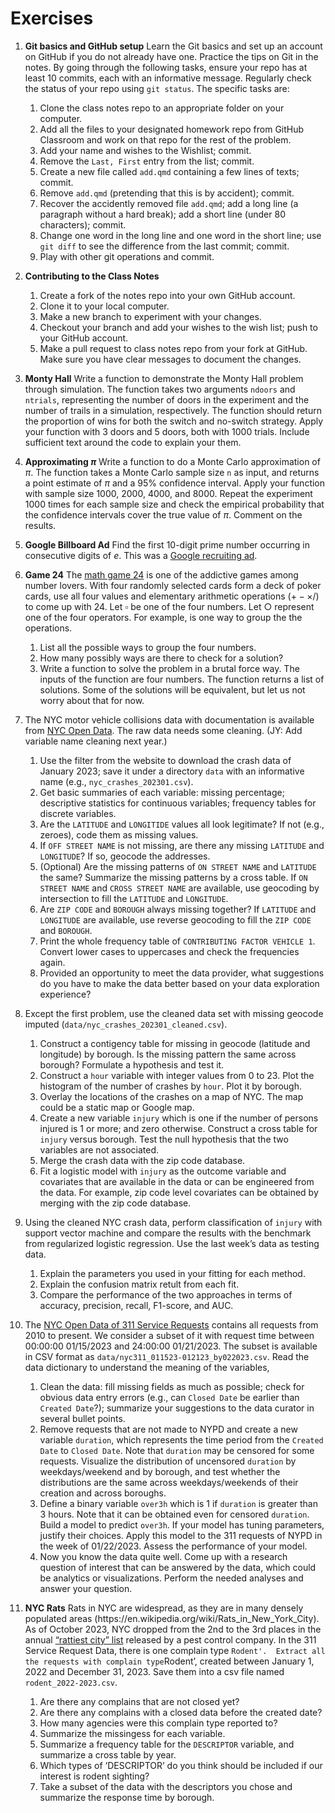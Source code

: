 # Exercises

1. **Git basics and GitHub setup**
  Learn the Git basics and set up an account on GitHub if you do not
  already have one. Practice the tips on Git in the notes. By going
  through the following tasks, ensure your repo has at least 10
  commits, each with an informative message. Regularly check the
  status of your repo using `git status`. The specific tasks are:
    1. Clone the class notes repo to an appropriate folder on your computer.
    1. Add all the files to your designated homework repo from
    GitHub Classroom and work on that repo for the rest of the problem.
    1. Add your name and wishes to the Wishlist; commit.
    1. Remove the `Last, First` entry from the list; commit.
    1. Create a new file called `add.qmd` containing a few lines of
    texts; commit.
    1. Remove `add.qmd` (pretending that this is by accident); commit.
    1. Recover the accidently removed file `add.qmd`; add a long line
  (a paragraph without a hard break); add a short line (under 80
  characters); commit.
    1. Change one word in the long line and one word in the short
  line; use `git diff` to see the difference from the last commit;
  commit.
    1. Play with other git operations and commit.
  

1. **Contributing to the Class Notes**
    1. Create a fork of the notes repo into your own GitHub account.
    1. Clone it to your local computer. 
    1. Make a new branch to experiment with your changes.
    1. Checkout your branch and add your wishes to the wish list; push
    to your GitHub account.
    1. Make a pull request to class notes repo from your fork at
    GitHub. Make sure you have clear messages to document the changes.

1. **Monty Hall**
   Write a function to demonstrate the Monty Hall problem through
   simulation. The function takes two arguments `ndoors` and
   `ntrials`, representing the number of doors in the experiment and
   the number of trails in a simulation, respectively. The function
   should return the proportion of wins for both the switch and
   no-switch strategy. Apply your function with 3 doors and 5 doors,
   both with 1000 trials. Include sufficient text around the code to
   explain your them.

1. **Approximating $\pi$**
   Write a function to do a Monte Carlo approximation of $\pi$. The
   function takes a Monte Carlo sample size `n` as input, and returns
   a point estimate of $\pi$ and a 95% confidence interval. Apply your
   function with sample size 1000, 2000, 4000, and 8000. Repeat the experiment 
   1000 times for each sample size and check the empirical probability that the
   confidence intervals cover the true value of $\pi$. Comment on
   the results.

1. **Google Billboard Ad**
   Find the first 10-digit prime number occurring in consecutive
   digits of $e$. This was a [Google recruiting
   ad](http://mathworld.wolfram.com/news/2004-10-13/google/).

1. **Game 24**
   The [math game 24](http://en.wikipedia.org/wiki/24_Game) is one of the
   addictive games among number lovers. With four randomly selected cards form
   a deck of poker cards, use all four values and elementary arithmetic
   operations ($+-\times /$) to come up with 24. Let $\square$ be one of
   the four numbers. Let $\bigcirc$ represent one of the four operators.
   For example, 
   \begin{equation*}
    (\square \bigcirc \square) \bigcirc (\square \bigcirc \square)
   \end{equation*}
   is one way to group the the operations.
   1. List all the possible ways to group the four numbers.
   1. How many possibly ways are there to check for a solution?
   1. Write a function to solve the problem in a brutal force way. The
   inputs of the function are four numbers. The function returns a list
   of solutions. Some of the solutions will be equivalent, but let us
   not worry about that for now.

1. The NYC motor vehicle collisions data with documentation is available from
   [NYC Open
   Data](https://data.cityofnewyork.us/Public-Safety/Motor-Vehicle-Collisions-Crashes/h9gi-nx95).
   The raw data needs some cleaning. (JY: Add variable name cleaning next year.)
    1. Use the filter from the website to download the crash data of January
       2023; save it under a directory `data` with an informative name
	   (e.g., `nyc_crashes_202301.csv`).
	1. Get basic summaries of each variable: missing percentage; descriptive
       statistics for continuous variables; frequency tables for discrete
       variables.
	1. Are the `LATITUDE` and `LONGITIDE` values all look legitimate? If not
       (e.g., zeroes), code them as missing values.
	1. If `OFF STREET NAME` is not missing, are there any missing `LATITUDE` and
	   `LONGITUDE`? If so, geocode the addresses.
	1. (Optional) Are the missing patterns of `ON STREET NAME` and `LATITUDE` the same?
       Summarize the missing patterns by a cross table. If `ON STREET NAME` and
       `CROSS STREET NAME` are available, use geocoding by intersection to fill
	   the `LATITUDE` and `LONGITUDE`.
	1. Are `ZIP CODE` and `BOROUGH` always missing together? If `LATITUDE` and
       `LONGITUDE` are available, use reverse geocoding to fill the `ZIP CODE`
       and `BOROUGH`.
	1. Print the whole frequency table of
		`CONTRIBUTING FACTOR VEHICLE 1`. 
	   Convert lower cases to uppercases and check the frequencies again.
	1. Provided an opportunity to meet the data provider, what suggestions do
       you have to make the data better based on your data exploration
       experience?

1. Except the first problem, use the cleaned data set with missing geocode
   imputed (`data/nyc_crashes_202301_cleaned.csv`).
    1. Construct a contigency table for missing in geocode (latitude and
       longitude) by borough. Is the missing pattern the same across borough?
       Formulate a hypothesis and test it. 
	1. Construct a `hour` variable with integer values from 0 to 23. Plot the
       histogram of the number of crashes by `hour`. Plot it by borough.
	1. Overlay the locations of the crashes on a map of NYC. The map could be a
       static map or Google map.
	1. Create a new variable `injury` which is one if the number of persons
       injured is 1 or more; and zero otherwise. Construct a cross table for
       `injury` versus borough. Test the null hypothesis that the two variables are
       not associated.
	1. Merge the crash data with the zip code database.
	1. Fit a logistic model with `injury` as the outcome variable and covariates
       that are available in the data or can be engineered from the data. For
       example, zip code level covariates can be obtained by merging with the
       zip code database.
	   
1. Using the cleaned NYC crash data, perform classification of `injury` with
   support vector machine and compare the results with the benchmark from
   regularized logistic regression. Use the last week's data as testing data.
    1. Explain the parameters you used in your fitting for each method.
	2. Explain the confusion matrix retult from each fit.
	3. Compare the performance of the two approaches in terms of accuracy,
       precision, recall, F1-score, and AUC.


1. The [NYC Open Data of 311 Service Requests](https://data.cityofnewyork.us/Social-Services/311-Service-Requests-from-2010-to-Present/erm2-nwe9) contains
   all requests from 2010 to present. We consider a subset of it with request
   time between 00:00:00 01/15/2023 and 24:00:00 01/21/2023. The subset is
   available in CSV format as `data/nyc311_011523-012123_by022023.csv`. Read the
   data dictionary to understand the meaning of the variables,
    1. Clean the data: fill missing fields as much as possible; check for
       obvious data entry errors (e.g., can `Closed Date` be earlier than
       `Created Date`?); summarize your suggestions to the data curator in
       several bullet points.
    1. Remove requests that are not made to NYPD and create a new variable
       `duration`, which represents the time period from the `Created Date` to
       `Closed Date`. Note that `duration` may be censored for some
       requests. Visualize the distribution of uncensored `duration` by
       weekdays/weekend and by borough, and test whether the distributions
       are the same across weekdays/weekends of their creation
	   and across boroughs.
    1. Define a binary variable `over3h` which is 1 if `duration` is greater
       than 3 hours. Note that it can be obtained even for censored `duration`.
	   Build a model to predict `over3h`.
	   If your model has tuning parameters, justify their choices. Apply
       this model to the 311 requests of NYPD in the week of 01/22/2023. Assess
       the performance of your model.
    1. Now you know the data quite well. Come up with a research question of
       interest that can be answered by the data, which could be analytics or
       visualizations. Perform the needed analyses and answer your question.

1. **NYC Rats**
Rats in NYC are widespread, as they are in many densely populated
areas (https://en.wikipedia.org/wiki/Rats_in_New_York_City). As of 
October 2023, NYC dropped from the 2nd to the 3rd places in the 
annual ["rattiest city" list](https://www.orkin.com/press-room/top-rodent-infested-cities-2023#)
released by a pest control company. In 
the 311 Service Request Data, there is one complain type `Rodent'. 
Extract all the requests with complain type `Rodent', created 
between January 1, 2022 and December 31, 2023. Save them into a 
csv file named `rodent_2022-2023.csv`.
    1. Are there any complains that are not closed yet?
    1. Are there any complains with a closed data before the
    created date?
    1. How many agencies were this complain type reported to?
    1. Summarize the missingess for each variable.
    1. Summarize a frequency table for the `DESCRIPTOR` variable, 
    and summarize a cross table by year.
    1. Which types of 'DESCRIPTOR' do you think should be included
    if our interest is rodent sighting?
    1. Take a subset of the data with the descriptors you chose and
    summarize the response time by borough.